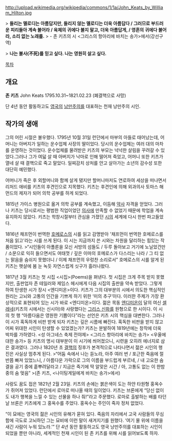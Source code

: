 http://upload.wikimedia.org/wikipedia/commons/1/1a/John_Keats_by_William_Hilton.jpg

> '''들리는 멜로디는 아름답지만, 들리지 않는 멜로디는 더욱 아름답다 / 그러므로 부드러운 피리들아 계속 불어라 / 육체의 귀에다 불지 말고, 더욱 아름답게, / 영혼의 귀에다 불어라, 소리 없는 노래를.'''
> - 존 키츠의 시 <그리스의 항아리에 바치는 송가>에서(강선구 역)

> '''나는 불사(不死)를 믿고 싶다. 나는 영원히 살고 싶다.'''

[[목차]]
== 개요 ==
'''존 키츠'''
John Keats
1795.10.31~1821.02.23 (폐결핵으로 사망)

단 4년 동안 활동하고도 [[영국]]의 [[낭만주의]]를 대표하는 천재 낭만주의 시인. 

== 작가의 생애 == 
그의 어린 시절은 불우했다. 1795년 10월 31일 런던에서 마부의 아들로 태어났는데, 어머니는 아버지가 일하는 운수업체 사장의 딸이었다. 당시의 운수업체는 여러 대의 마차를 운영하는 것이었다. 운수업체를 물려받은 키츠의 부모는 넉넉한 살림을 꾸려갈 수 있었다.그러나 그가 여덟 살 때 아버지가 낙마로 인해 떨어져 죽었고, 어머니 또한 키츠가 열네 살 때 결핵으로 죽고 말았다. 일찌감치 상처를 안고 살아가는 소년의 감수성 또한 대단히 예민했다.

어머니가 죽은 후 외할머니와 함께 살게 됐지만 할머니마저도 연로하여 세상을 떠나면서 리처드 애비를 키츠의 후견인으로 지목했다. 키츠는 후견인에 의해 외과의사 토마스 해먼드의 제자가 되어 의학 공부를 하게 되었다.

1815년 가이스 병원으로 옮겨 의학 공부를 계속했고, 이듬해 [[약사]] 자격을 얻었다. 그러나 키츠는 당시로서는 평범한 직업이었던 [[의사]]에 만족할 수 없었기 때문에 학업을 계속 유지하지 않았다. 키츠는 학창시절부터 관심을 가졌던 [[시]]의 세계에 다시 한번 파고들었다.

1816년 채프먼이 번역한 [[호메로스]]의 시를 읽고 감명받아 '채프먼이 번역한 호메로스를 처음 읽고'라는 시를 쓰게 된다.
이 시는 지금까지 쓴 시와는 차원을 달리하는 힘있는 작품이었다.
>“시인들이 아폴론을 모신 서방의 섬들도 / 두루 돌아보고 거기에 노닐었건만 / 소문으로 익히 들으면서도 여태껏 / 깊은 이마의 호메로스가 다스리는 나라 / 그 티 없는 맑음을 숨쉬지 못했더니 / 이제 채프먼의 우렁찬 소리로서”
호메로스의 시를 알게 된 키츠는 햇살에 봄 눈 녹듯 자연스럽게 싯구가 흘러나왔다.

1817년 3월 키츠는 첫 시집 <시집>(Poems)을 펴낸다. 첫 시집은 크게 주목 받지 못했지만, 출판업자 존 테일러와 제임스 헤시에게 다음 시집의 출판을 약속 받았다. 그렇게 하여 탄생한 시가 장시 <엔디미온>이다. 키츠가 그의 대부분의 시에서 의도한 핵심적인 원리는 고뇌와 고통의 인간을 기쁘게 하기 위한 ‘미의 추구’이다. 이러한 주제가 가장 환상적으로 표현되어 있는 시가 바로 <엔디미온>이다. 젊은 목동 [[엔디미온]]이 달의 여신 [[셀레네]](키츠의 시에서는 신시아)와 사랑했다는 [[그리스 신화]]를 원형으로 한 시이다. 이 시의 첫 행 “아름다움은 영원한 기쁨이다”라는 선언은 키츠 시의 핵심을 대변한다. 그러나 이 시가 혹독하게 비판 받게 되자 키츠는 깊은 시름에 빠진다. 혹독한 비판을 받지 않고 어찌 위대한 시인이 탄생할 수 있었겠는가? 키츠는 분발하여 1819년에는 창작에 더욱 박차를 가하였다. <성 아그네스 축제 전야제> <그리스 항아리에 바치는 송가> <우울에 대한 송가> 등 키츠의 명시 대부분이 이 시기에 씌어졌으니, 시련을 오히려 에너지로 삼은 결과였다. 그러나 1820년 초 [[결핵]]의 징후가 본격적으로 나타나면서 젊은 시인의 행진은 사실상 멈추게 된다.
>“어둠 속에서 나는 듣노라, 아주 여러 번 / 포근한 죽음에 절반쯤 빠져 있었느니, / 아름다운 가락으로 그의 이름을 부드럽게 부르네, / 내 고요한 숨결을 공기 중에 흩뿌려달라고 / 지금은 죽기에 딱 알맞은 시간 / 아, 고통도 없는 이 한밤중의 숨 멎음”
>(존 키츠, <나이팅게일에게 바치는 송가>에서)

사랑도 꿈도 접은 1821년 2월 23일. 키츠의 손에는 붉은색이 도는 하얀 타원형 홍옥수가 쥐어져 있었다. 런던에서 로마로 떠나올 때의 일이었다. 키츠는 브론에게 “당신 없이도 내가 행복을 느낄 수 있는 선물을 하나 줘!”라고 주문했다. 로마로 출발하는 배를 타던 날 브론은 키츠에게 그 홍옥수를 주었다. 홍옥수는 주인이 죽자 정처 없었다.

“이 묘에는 영국의 젊은 시인의 유해가 묻혀 있다. 죽음의 자리에서 고국 사람들의 무심함에 극도로 고뇌하던 그는 묘비에 이런 말이 새겨지기를 원했다. ‘여기 물 위에 이름을 새긴 사람이 누워 있노라.’” 단 4년 동안 활동하고도 영국 낭만주의를 대표하는 시인이 되었을 뿐만 아니라, 세계적인 천재 시인이 된 존 키츠를 위해 시를 읽어보도록 하자.
